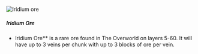 ![Iridium ore](/mods/techreborn/iridium_ore.png)

##### Iridium Ore

- Iridium Ore** is a rare ore found in The Overworld on layers
        5-60. It will have up to 3 veins per chunk with up to 3 blocks
        of ore per vein.
